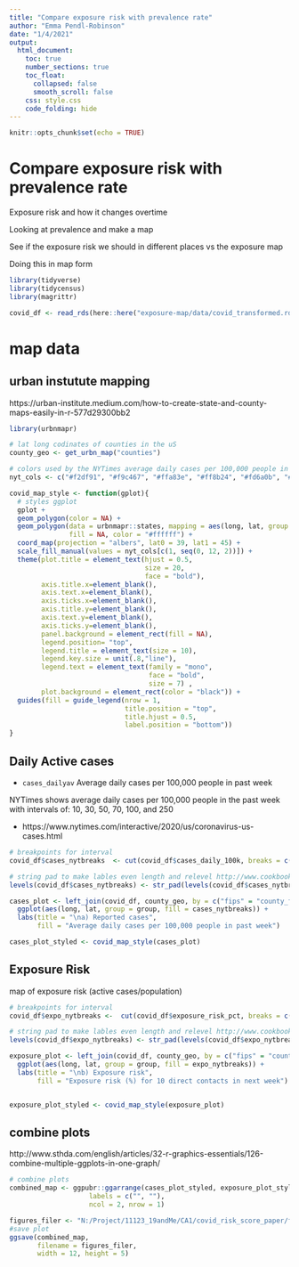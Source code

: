 ```yaml
---
title: "Compare exposure risk with prevalence rate"
author: "Emma Pendl-Robinson"
date: "1/4/2021"
output: 
  html_document:
    toc: true
    number_sections: true 
    toc_float: 
      collapsed: false
      smooth_scroll: false
    css: style.css
    code_folding: hide 
---
```


```r
knitr::opts_chunk$set(echo = TRUE)
```

# Compare exposure risk with prevalence rate {-}

Exposure risk and how it changes overtime

Looking at prevalence and make a map

See if the exposure risk we should in different places vs the exposure map

Doing this in map form


```r
library(tidyverse)
library(tidycensus)
library(magrittr)
```

```r
covid_df <- read_rds(here::here("exposure-map/data/covid_transformed.rds"))
```


# map data


## urban instutute mapping

https://urban-institute.medium.com/how-to-create-state-and-county-maps-easily-in-r-577d29300bb2

```r
library(urbnmapr)

# lat long codinates of counties in the uS
county_geo <- get_urbn_map("counties")

```

```r
# colors used by the NYTimes average daily cases per 100,000 people in the past week 
nyt_cols <- c("#f2df91", "#f9c467", "#ffa83e", "#ff8b24", "#fd6a0b", "#f04f09", "#d8382e", "#c62833", "#AF1C43", "#8A1739", "#701547", "#4C0D3E")

covid_map_style <- function(gplot){
  # styles ggplot
  gplot + 
  geom_polygon(color = NA) +
  geom_polygon(data = urbnmapr::states, mapping = aes(long, lat, group = group),
               fill = NA, color = "#ffffff") +
  coord_map(projection = "albers", lat0 = 39, lat1 = 45) +
  scale_fill_manual(values = nyt_cols[c(1, seq(0, 12, 2))]) + 
  theme(plot.title = element_text(hjust = 0.5,
                                  size = 20,
                                  face = "bold"),
        axis.title.x=element_blank(),
        axis.text.x=element_blank(),
        axis.ticks.x=element_blank(),
        axis.title.y=element_blank(),
        axis.text.y=element_blank(),
        axis.ticks.y=element_blank(),
        panel.background = element_rect(fill = NA),
        legend.position= "top",
        legend.title = element_text(size = 10), 
        legend.key.size = unit(.8,"line"),
        legend.text = element_text(family = "mono",
                                   face = "bold",
                                   size = 7) ,
        plot.background = element_rect(color = "black")) + 
  guides(fill = guide_legend(nrow = 1,
                             title.position = "top", 
                             title.hjust = 0.5,
                             label.position = "bottom"))
}
```

## Daily Active cases

- `cases_dailyav` Average daily cases per 100,000 people in past week

NYTimes shows average daily cases per 100,000 people in the past week with intervals of: 10, 30, 50, 70, 100, and 250

- https://www.nytimes.com/interactive/2020/us/coronavirus-us-cases.html


```r
# breakpoints for interval
covid_df$cases_nytbreaks  <- cut(covid_df$cases_daily_100k, breaks = c(0, 10, 30, 50, 70, 100, 250, 700), include.lowest = TRUE)

# string pad to make lables even length and relevel http://www.cookbook-r.com/Manipulating_data/Renaming_levels_of_a_factor/
levels(covid_df$cases_nytbreaks) <- str_pad(levels(covid_df$cases_nytbreaks), 9, side = "both")

cases_plot <- left_join(covid_df, county_geo, by = c("fips" = "county_fips"))  %>%
  ggplot(aes(long, lat, group = group, fill = cases_nytbreaks)) +
  labs(title = "\na) Reported cases",
       fill = "Average daily cases per 100,000 people in past week")

cases_plot_styled <- covid_map_style(cases_plot)


```

## Exposure Risk

map of exposure risk (active cases/population)

```r
# breakpoints for interval
covid_df$expo_nytbreaks <-  cut(covid_df$exposure_risk_pct, breaks = c(0, 0.6, 1.2, 1.8, 2.4, 3, 4, 25), include.lowest = TRUE)

# string pad to make lables even length and relevel http://www.cookbook-r.com/Manipulating_data/Renaming_levels_of_a_factor/
levels(covid_df$expo_nytbreaks) <- str_pad(levels(covid_df$expo_nytbreaks), 9, side = "both")

exposure_plot <- left_join(covid_df, county_geo, by = c("fips" = "county_fips"))  %>%
  ggplot(aes(long, lat, group = group, fill = expo_nytbreaks)) +
  labs(title = "\nb) Exposure risk",
       fill = "Exposure risk (%) for 10 direct contacts in next week")


exposure_plot_styled <- covid_map_style(exposure_plot)


```


## combine plots


http://www.sthda.com/english/articles/32-r-graphics-essentials/126-combine-multiple-ggplots-in-one-graph/

```r
# combine plots
combined_map <- ggpubr::ggarrange(cases_plot_styled, exposure_plot_styled,
                    labels = c("", ""),
                    ncol = 2, nrow = 1)

figures_filer <- "N:/Project/11123_19andMe/CA1/covid_risk_score_paper/figures/_paper-val-fig4.png"
#save plot
ggsave(combined_map,
       filename = figures_filer,
       width = 12, height = 5)

```



